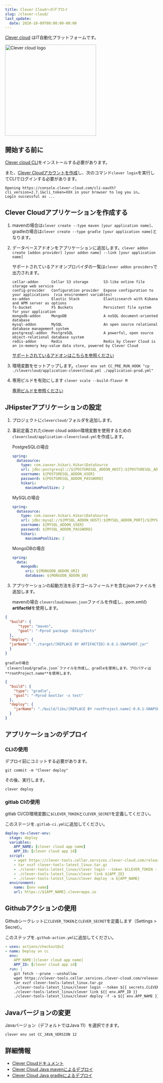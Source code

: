 ```yaml
---
title: Clever Cloudへのデプロイ
slug: /clever-cloud/
last_update:
  date: 2020-10-09T00:00:00-00:00
---
```


[Clever cloud](https://www.clever-cloud.com/) はIT自動化プラットフォームです。

[<img src="/images/logo/logo_clever_cloud.png" alt="Clever cloud logo" width="300px" />](https://www.clever-cloud.com/)


## 開始する前に

[Clever cloud CLI](https://www.clever-cloud.com/doc/clever-tools/getting_started/)をインストールする必要があります。

また、[Clever Cloudアカウントを作成](https://api.clever-cloud.com/v2/sessions/signup)し、次のコマンド`clever login`を実行してCLIでログインする必要があります。
```shell
Opening https://console.clever-cloud.com/cli-oauth?cli_version=2.7.1&cli_token=XXX in your browser to log you in…
Login successful as ...
```


## Clever Cloudアプリケーションを作成する

1. mavenの場合は`clever create --type maven [your application name]`、gradleの場合は`clever create --type gradle [your application name]`となります。

2. データベースアドオンをアプリケーションに追加します。`clever addon create [addon provider] [your addon name] --link [your application name]`

    サポートされているアドオンプロバイダの一覧は`clever addon providers`で出力されます。    
    ```
    cellar-addon      Cellar S3 storage       S3-like online file storage web service
    config-provider   Configuration provider  Expose configuration to your applications  (via environment variables)
    es-addon          Elastic Stack           Elasticsearch with Kibana and APM server as options
    fs-bucket         FS Buckets              Persistent file system for your application
    mongodb-addon     MongoDB                 A noSQL document-oriented database
    mysql-addon       MySQL                   An open source relational database management system
    postgresql-addon  PostgreSQL              A powerful, open source object-relational database system
    redis-addon       Redis                   Redis by Clever Cloud is an in-memory key-value data store, powered by Clever Cloud
    ```

    [サポートされているアドオンはこちらを参照ください](https://www.clever-cloud.com/doc/addons/clever-cloud-addons/#available-add-ons)

3. 環境変数をセットアップします。`clever env set CC_PRE_RUN_HOOK "cp ./clevercloud/application-clevercloud.yml ./application-prod.yml"`

4. 専用ビルドを有効にします `clever scale --build-flavor M`

    [専用ビルドを参照ください](https://www.clever-cloud.com/doc/admin-console/apps-management/#dedicated-build)


## JHipsterアプリケーションの設定
1. プロジェクトに`clevercloud/`フォルダを追加します。

2. 事前定義されたclever cloud addon環境変数を使用するための`clevercloud/application-clevercloud.yml`を作成します。

    PostgreSQLの場合
    ```yaml
    spring:
      datasource:
        type: com.zaxxer.hikari.HikariDataSource        
        url: jdbc:postgresql://${POSTGRESQL_ADDON_HOST}:${POSTGRESQL_ADDON_PORT}/${POSTGRESQL_ADDON_DB}?useUnicode=true&characterEncoding=utf8&useSSL=false
        username: ${POSTGRESQL_ADDON_USER}
        password: ${POSTGRESQL_ADDON_PASSWORD}
        hikari:
          maximumPoolSize: 2
    ```

    MySQLの場合
    ```yaml
    spring:
      datasource:
        type: com.zaxxer.hikari.HikariDataSource        
        url: jdbc:mysql://${MYSQL_ADDON_HOST}:${MYSQL_ADDON_PORT}/${MYSQL_ADDON_DB}?useUnicode=true&characterEncoding=utf8&useSSL=false
        username: ${MYSQL_ADDON_USER}
        password: ${MYSQL_ADDON_PASSWORD}
        hikari:
          maximumPoolSize: 2
    ```

    MongoDBの場合
    ```yaml
    spring:
      data:
        mongodb:
          uri: ${MONGODB_ADDON_URI}
          database: ${MONGODB_ADDON_DB}
    ```



3. アプリケーションの起動方法を示すゴールフィールドを含むjsonファイルを追加します。

    mavenの場合
    `clevercloud/maven.json`ファイルを作成し、pom.xmlの**artifactId**を使用します。
    
  ```json
  {
    "build": {
        "type": "maven",
        "goal": "-Pprod package -DskipTests"
    },
    "deploy": {
    "jarName": "./target/[REPLACE BY ARTIFACTID]-0.0.1-SNAPSHOT.jar"
    }
  }
  ```

    gradleの場合
    `clevercloud/gradle.json`ファイルを作成し、gradleを使用します。プロパティは**rootProject.name**を使用します。

  ```json
  {
    "build": {
      "type": "gradle",
      "goal": "-Pprod bootJar -x test"
    },
    "deploy": {
      "jarName": "./build/libs/[REPLACE BY rootProject.name]-0.0.1-SNAPSHOT.jar"
    }
  }
  ```


## アプリケーションのデプロイ
### CLIの使用
デプロイ前にコミットする必要があります。

```shell
git commit -m "Clever deploy"
```

その後、実行します。

```shell
clever deploy
```

### gitlab CIの使用

gitlab CI/CD環境変数に`$CLEVER_TOKEN`と`CLEVER_SECRET`を定義してください。

このステージを`.gitlab-ci.yml`に追加してください。
```yaml
deploy-to-clever-env:
  stage: deploy
  variables:
    APP_NAME: [clever cloud app name]
    APP_ID: [clever cloud app id]
  script:
    - wget https://clever-tools.cellar.services.clever-cloud.com/releases/latest/clever-tools-latest_linux.tar.gz
    - tar xvzf clever-tools-latest_linux.tar.gz
    - ./clever-tools-latest_linux/clever login --token $CLEVER_TOKEN --secret $CLEVER_SECRET
    - ./clever-tools-latest_linux/clever link ${APP_ID}
    - ./clever-tools-latest_linux/clever deploy -a ${APP_NAME}
  environment:
    name: [env name]
    url: https://${APP_NAME}.cleverapps.io
```


## Githubアクションの使用

Githubシークレットに`CLEVER_TOKEN`と`CLEVER_SECRET`を定義します（Settings > Secret）。

このステップを`.github-action.yml`に追加してください。
```yaml
- uses: actions/checkout@v2
- name: Deploy on cc
  env:
    APP_NAME:[clever cloud app name]
    APP_ID: [clever cloud app id]
  run: |
    git fetch --prune --unshallow
    wget https://clever-tools.cellar.services.clever-cloud.com/releases/latest/clever-tools-latest_linux.tar.gz
    tar xvzf clever-tools-latest_linux.tar.gz
    ./clever-tools-latest_linux/clever login --token ${{ secrets.CLEVER_TOKEN }} --secret ${{ secrets.CLEVER_SECRET }}
    ./clever-tools-latest_linux/clever link ${{ env.APP_ID }}
    ./clever-tools-latest_linux/clever deploy -f -a ${{ env.APP_NAME }}
```


## Javaバージョンの変更

Javaバージョン（デフォルトではJava 11）を選択できます。
```
clever env set CC_JAVA_VERSION 12
```

## 詳細情報

*   [Clever Cloudドキュメント](https://www.clever-cloud.com/doc/)
*   [Clever Cloud Java mavenによるデプロイ](https://www.clever-cloud.com/doc/java/java-maven/)
*   [Clever Cloud Java gradleによるデプロイ](https://www.clever-cloud.com/doc/java/java-gradle/)
